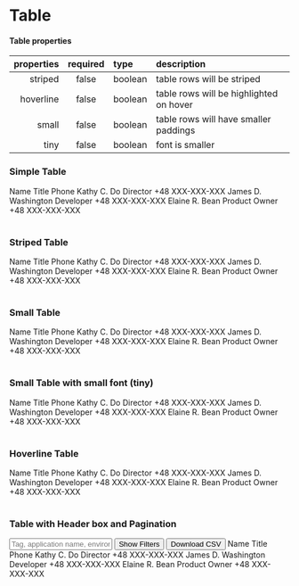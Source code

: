 
<Meta title="Components/Table" component={Table} />

# Table

#### Table properties

| properties | required | type    | description                             |
| ---------: | :------: | :------ | :-------------------------------------- |
|    striped |  false   | boolean | table rows will be striped              |
|  hoverline |  false   | boolean | table rows will be highlighted on hover |
|      small |  false   | boolean | table rows will have smaller paddings   |
|       tiny |  false   | boolean | font is smaller                         |

### Simple Table

<Canvas>
  <Story name="Simple">
    <Table>
      <Table.thead>
        <Table.tr>
          <Table.th>Name</Table.th>
          <Table.th>Title</Table.th>
          <Table.th>Phone</Table.th>
        </Table.tr>
      </Table.thead>
      <Table.tbody>
        <Table.tr>
          <Table.td>Kathy C. Do</Table.td>
          <Table.td>Director</Table.td>
          <Table.td>+48 XXX-XXX-XXX</Table.td>
        </Table.tr>
        <Table.tr>
          <Table.td>James D. Washington</Table.td>
          <Table.td>Developer</Table.td>
          <Table.td>+48 XXX-XXX-XXX</Table.td>
        </Table.tr>
        <Table.tr>
          <Table.td>Elaine R. Bean</Table.td>
          <Table.td>Product Owner</Table.td>
          <Table.td>+48 XXX-XXX-XXX</Table.td>
        </Table.tr>
      </Table.tbody>
    </Table>
  </Story>
</Canvas>

### Striped Table

<Canvas>
  <Story name="Striped">
    <Table striped>
      <Table.thead>
        <Table.tr>
          <Table.th>Name</Table.th>
          <Table.th>Title</Table.th>
          <Table.th>Phone</Table.th>
        </Table.tr>
      </Table.thead>
      <Table.tbody>
        <Table.tr>
          <Table.td>Kathy C. Do</Table.td>
          <Table.td>Director</Table.td>
          <Table.td>+48 XXX-XXX-XXX</Table.td>
        </Table.tr>
        <Table.tr>
          <Table.td>James D. Washington</Table.td>
          <Table.td>Developer</Table.td>
          <Table.td>+48 XXX-XXX-XXX</Table.td>
        </Table.tr>
        <Table.tr>
          <Table.td>Elaine R. Bean</Table.td>
          <Table.td>Product Owner</Table.td>
          <Table.td>+48 XXX-XXX-XXX</Table.td>
        </Table.tr>
      </Table.tbody>
    </Table>
  </Story>
</Canvas>

### Small Table

<Canvas>
  <Story name="Small">
    <Table small>
      <Table.thead>
        <Table.tr>
          <Table.th>Name</Table.th>
          <Table.th>Title</Table.th>
          <Table.th>Phone</Table.th>
        </Table.tr>
      </Table.thead>
      <Table.tbody>
        <Table.tr>
          <Table.td>Kathy C. Do</Table.td>
          <Table.td>Director</Table.td>
          <Table.td>+48 XXX-XXX-XXX</Table.td>
        </Table.tr>
        <Table.tr>
          <Table.td>James D. Washington</Table.td>
          <Table.td>Developer</Table.td>
          <Table.td>+48 XXX-XXX-XXX</Table.td>
        </Table.tr>
        <Table.tr>
          <Table.td>Elaine R. Bean</Table.td>
          <Table.td>Product Owner</Table.td>
          <Table.td>+48 XXX-XXX-XXX</Table.td>
        </Table.tr>
      </Table.tbody>
    </Table>
  </Story>
</Canvas>

### Small Table with small font (tiny)

<Canvas>
  <Story name="Small font (tiny)">
    <Table tiny>
      <Table.thead>
        <Table.tr>
          <Table.th>Name</Table.th>
          <Table.th>Title</Table.th>
          <Table.th>Phone</Table.th>
        </Table.tr>
      </Table.thead>
      <Table.tbody>
        <Table.tr>
          <Table.td>Kathy C. Do</Table.td>
          <Table.td>Director</Table.td>
          <Table.td>+48 XXX-XXX-XXX</Table.td>
        </Table.tr>
        <Table.tr>
          <Table.td>James D. Washington</Table.td>
          <Table.td>Developer</Table.td>
          <Table.td>+48 XXX-XXX-XXX</Table.td>
        </Table.tr>
        <Table.tr>
          <Table.td>Elaine R. Bean</Table.td>
          <Table.td>Product Owner</Table.td>
          <Table.td>+48 XXX-XXX-XXX</Table.td>
        </Table.tr>
      </Table.tbody>
    </Table>
  </Story>
</Canvas>

### Hoverline Table

<Canvas>
  <Story name="Hoverline">
    <Table hoverline>
      <Table.thead>
        <Table.tr>
          <Table.th>Name</Table.th>
          <Table.th>Title</Table.th>
          <Table.th>Phone</Table.th>
        </Table.tr>
      </Table.thead>
      <Table.tbody>
        <Table.tr>
          <Table.td>Kathy C. Do</Table.td>
          <Table.td>Director</Table.td>
          <Table.td>+48 XXX-XXX-XXX</Table.td>
        </Table.tr>
        <Table.tr>
          <Table.td>James D. Washington</Table.td>
          <Table.td>Developer</Table.td>
          <Table.td>+48 XXX-XXX-XXX</Table.td>
        </Table.tr>
        <Table.tr>
          <Table.td>Elaine R. Bean</Table.td>
          <Table.td>Product Owner</Table.td>
          <Table.td>+48 XXX-XXX-XXX</Table.td>
        </Table.tr>
      </Table.tbody>
    </Table>
  </Story>
</Canvas>

### Table with Header box and Pagination

<Canvas>
  <Story name="table-with-header">
    <Box boxStyle="lightGrey" innerSpacing="spacing03" spacing="spacing04">
      <FlexContainer>
        <Input
          name="input"
          placeholder="Tag, application name, environment name, description etc"
          title="Title"
          size="md"
        />
        <FlexContainer justifyContent="flex-end">
          <Button severity="low" size="md" icon="filter" mr={"1rem"}>
            Show Filters
          </Button>
          <Button severity="low" size="md" icon="download">
            Download CSV
          </Button>
        </FlexContainer>
      </FlexContainer>
    </Box>
    <Table>
      <Table.thead>
        <Table.tr>
          <Table.th>Name</Table.th>
          <Table.th>Title</Table.th>
          <Table.th>Phone</Table.th>
        </Table.tr>
      </Table.thead>
      <Table.tbody>
        <Table.tr>
          <Table.td>Kathy C. Do</Table.td>
          <Table.td>Director</Table.td>
          <Table.td>+48 XXX-XXX-XXX</Table.td>
        </Table.tr>
        <Table.tr>
          <Table.td>James D. Washington</Table.td>
          <Table.td>Developer</Table.td>
          <Table.td>+48 XXX-XXX-XXX</Table.td>
        </Table.tr>
        <Table.tr>
          <Table.td>Elaine R. Bean</Table.td>
          <Table.td>Product Owner</Table.td>
          <Table.td>+48 XXX-XXX-XXX</Table.td>
        </Table.tr>
      </Table.tbody>
    </Table>
  </Story>
</Canvas>
